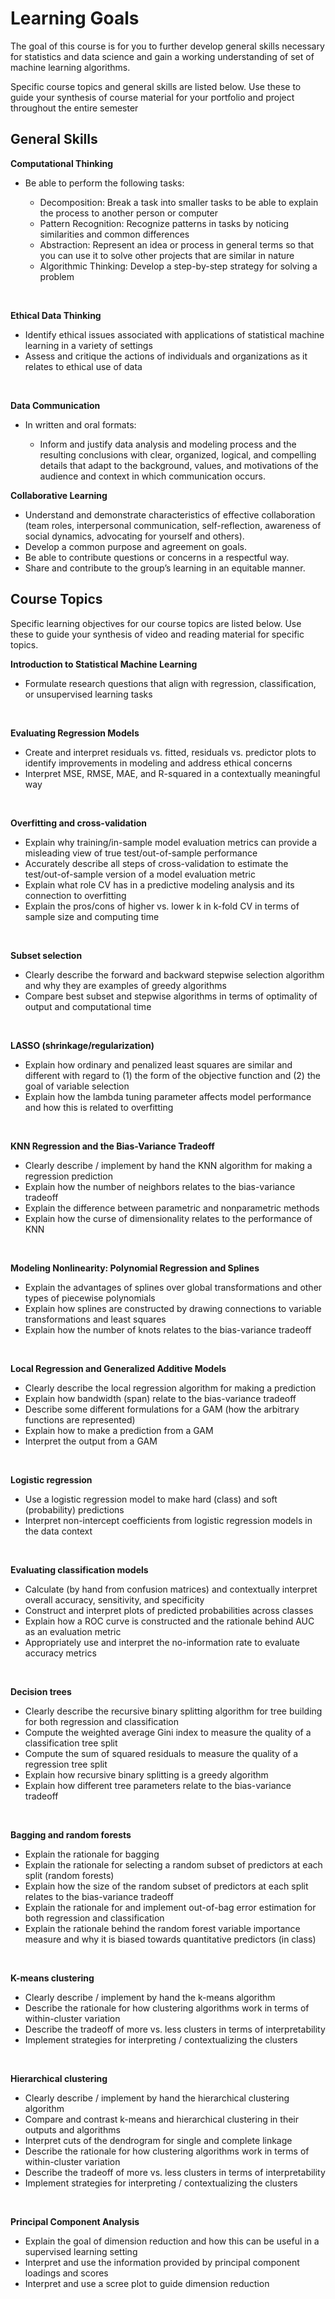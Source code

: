 # Learning Goals {.unnumbered}

The goal of this course is for you to further develop general skills necessary for statistics and data science and gain a working understanding of set of machine learning algorithms.

Specific course topics and general skills are listed below. Use these to guide your synthesis of course material for your portfolio and project throughout the entire semester

## General Skills {.unnumbered}

**Computational Thinking**

-   Be able to perform the following tasks:

    -   Decomposition: Break a task into smaller tasks to be able to explain the process to another person or computer
    -   Pattern Recognition: Recognize patterns in tasks by noticing similarities and common differences
    -   Abstraction: Represent an idea or process in general terms so that you can use it to solve other projects that are similar in nature
    -   Algorithmic Thinking: Develop a step-by-step strategy for solving a problem

<br>

**Ethical Data Thinking**

-   Identify ethical issues associated with applications of statistical machine learning in a variety of settings
-   Assess and critique the actions of individuals and organizations as it relates to ethical use of data

<br>

**Data Communication**

-   In written and oral formats:

    -   Inform and justify data analysis and modeling process and the resulting conclusions with clear, organized, logical, and compelling details that adapt to the background, values, and motivations of the audience and context in which communication occurs.

**Collaborative Learning**

-   Understand and demonstrate characteristics of effective collaboration (team roles, interpersonal communication, self-reflection, awareness of social dynamics, advocating for yourself and others).
-   Develop a common purpose and agreement on goals.
-   Be able to contribute questions or concerns in a respectful way.
-   Share and contribute to the group's learning in an equitable manner.

## Course Topics {.unnumbered}

Specific learning objectives for our course topics are listed below. Use these to guide your synthesis of video and reading material for specific topics.

**Introduction to Statistical Machine Learning**

-   Formulate research questions that align with regression, classification, or unsupervised learning tasks

<br>

**Evaluating Regression Models**

-   Create and interpret residuals vs. fitted, residuals vs. predictor plots to identify improvements in modeling and address ethical concerns
-   Interpret MSE, RMSE, MAE, and R-squared in a contextually meaningful way

<br>

**Overfitting and cross-validation**

-   Explain why training/in-sample model evaluation metrics can provide a misleading view of true test/out-of-sample performance
-   Accurately describe all steps of cross-validation to estimate the test/out-of-sample version of a model evaluation metric
-   Explain what role CV has in a predictive modeling analysis and its connection to overfitting
-   Explain the pros/cons of higher vs. lower k in k-fold CV in terms of sample size and computing time

<br>

**Subset selection**

-   Clearly describe the forward and backward stepwise selection algorithm and why they are examples of greedy algorithms
-   Compare best subset and stepwise algorithms in terms of optimality of output and computational time

<br>

**LASSO (shrinkage/regularization)**

-   Explain how ordinary and penalized least squares are similar and different with regard to (1) the form of the objective function and (2) the goal of variable selection
-   Explain how the lambda tuning parameter affects model performance and how this is related to overfitting

<br>

**KNN Regression and the Bias-Variance Tradeoff**

-   Clearly describe / implement by hand the KNN algorithm for making a regression prediction
-   Explain how the number of neighbors relates to the bias-variance tradeoff
-   Explain the difference between parametric and nonparametric methods
-   Explain how the curse of dimensionality relates to the performance of KNN

<br>

**Modeling Nonlinearity: Polynomial Regression and Splines**

-   Explain the advantages of splines over global transformations and other types of piecewise polynomials
-   Explain how splines are constructed by drawing connections to variable transformations and least squares
-   Explain how the number of knots relates to the bias-variance tradeoff

<br>

**Local Regression and Generalized Additive Models**

-   Clearly describe the local regression algorithm for making a prediction
-   Explain how bandwidth (span) relate to the bias-variance tradeoff
-   Describe some different formulations for a GAM (how the arbitrary functions are represented)
-   Explain how to make a prediction from a GAM
-   Interpret the output from a GAM

<br>

**Logistic regression**

-   Use a logistic regression model to make hard (class) and soft (probability) predictions
-   Interpret non-intercept coefficients from logistic regression models in the data context

<br>

**Evaluating classification models**

-   Calculate (by hand from confusion matrices) and contextually interpret overall accuracy, sensitivity, and specificity
-   Construct and interpret plots of predicted probabilities across classes
-   Explain how a ROC curve is constructed and the rationale behind AUC as an evaluation metric
-   Appropriately use and interpret the no-information rate to evaluate accuracy metrics

<br>

**Decision trees**

-   Clearly describe the recursive binary splitting algorithm for tree building for both regression and classification
-   Compute the weighted average Gini index to measure the quality of a classification tree split
-   Compute the sum of squared residuals to measure the quality of a regression tree split
-   Explain how recursive binary splitting is a greedy algorithm
-   Explain how different tree parameters relate to the bias-variance tradeoff

<br>

**Bagging and random forests**

-   Explain the rationale for bagging
-   Explain the rationale for selecting a random subset of predictors at each split (random forests)
-   Explain how the size of the random subset of predictors at each split relates to the bias-variance tradeoff
-   Explain the rationale for and implement out-of-bag error estimation for both regression and classification
-   Explain the rationale behind the random forest variable importance measure and why it is biased towards quantitative predictors (in class)

<br>

**K-means clustering**

-   Clearly describe / implement by hand the k-means algorithm
-   Describe the rationale for how clustering algorithms work in terms of within-cluster variation
-   Describe the tradeoff of more vs. less clusters in terms of interpretability
-   Implement strategies for interpreting / contextualizing the clusters

<br>

**Hierarchical clustering**

-   Clearly describe / implement by hand the hierarchical clustering algorithm
-   Compare and contrast k-means and hierarchical clustering in their outputs and algorithms
-   Interpret cuts of the dendrogram for single and complete linkage
-   Describe the rationale for how clustering algorithms work in terms of within-cluster variation
-   Describe the tradeoff of more vs. less clusters in terms of interpretability
-   Implement strategies for interpreting / contextualizing the clusters

<br>

**Principal Component Analysis**

- Explain the goal of dimension reduction and how this can be useful in a supervised learning setting
- Interpret and use the information provided by principal component loadings and scores
- Interpret and use a scree plot to guide dimension reduction